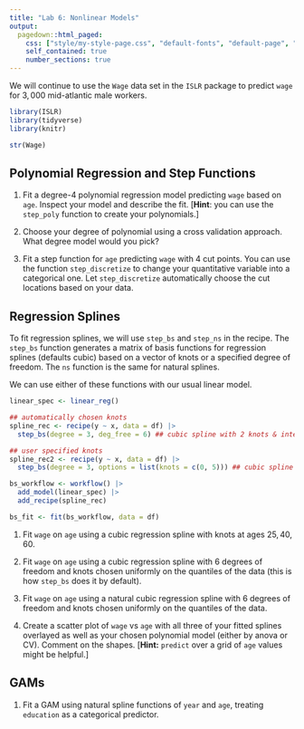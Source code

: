 ```yaml
---
title: "Lab 6: Nonlinear Models"
output:
  pagedown::html_paged:
    css: ["style/my-style-page.css", "default-fonts", "default-page", "default"]
    self_contained: true
    number_sections: true
---
```


We will continue to use the `Wage` data set in the `ISLR` package to predict `wage` for $3,000$ mid-atlantic male workers.

```r
library(ISLR)
library(tidyverse) 
library(knitr)

str(Wage)
```


## Polynomial Regression and Step Functions

1. Fit a degree-4 polynomial regression model predicting `wage` based on `age`. Inspect your model and describe the fit. [**Hint**: you can use the `step_poly` function to create your polynomials.]
  
2. Choose your degree of polynomial using a cross validation approach. What degree model would you pick?

3. Fit a step function for `age` predicting `wage` with $4$ cut points. You can use the function `step_discretize` to change your quantitative variable into a categorical one. Let `step_discretize` automatically choose the cut locations based on your data.

## Regression Splines

To fit regression splines, we will use `step_bs` and `step_ns` in the recipe. The `step_bs` function generates a matrix of basis functions for regression splines (defaults cubic) based on a vector of knots or a specified degree of freedom. The `ns` function is the same for natural splines.

We can use either of these functions with our usual linear model.

```r
linear_spec <- linear_reg()

## automatically chosen knots
spline_rec <- recipe(y ~ x, data = df) |>
  step_bs(degree = 3, deg_free = 6) ## cubic spline with 2 knots & intercept

## user specified knots
spline_rec2 <- recipe(y ~ x, data = df) |>
  step_bs(degree = 3, options = list(knots = c(0, 5))) ## cubic spline with 2 knots & intercept

bs_workflow <- workflow() |>
  add_model(linear_spec) |>
  add_recipe(spline_rec)

bs_fit <- fit(bs_workflow, data = df)
```

1. Fit `wage` on `age` using a cubic regression spline with knots at ages $25, 40, 60$. 

1. Fit `wage` on `age` using a cubic regression spline with 6 degrees of freedom and knots chosen uniformly on the quantiles of the data (this is how `step_bs` does it by default).

1. Fit `wage` on `age` using a natural cubic regression spline with 6 degrees of freedom and knots chosen uniformly on the quantiles of the data.

1. Create a scatter plot of `wage` vs `age` with all three of your fitted splines overlayed as well as your chosen polynomial model (either by anova or CV). Comment on the shapes. [**Hint:** `predict` over a grid of `age` values might be helpful.]

## GAMs

1. Fit a GAM using natural spline functions of `year` and `age`, treating `education` as a categorical predictor. 